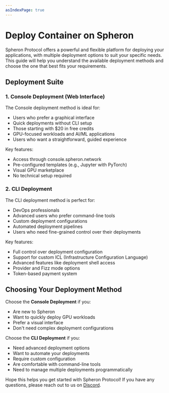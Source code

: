 ```yaml
---
asIndexPage: true
---
```



# Deploy Container on Spheron

Spheron Protocol offers a powerful and flexible platform for deploying your applications, with multiple deployment options to suit your specific needs. This guide will help you understand the available deployment methods and choose the one that best fits your requirements.

<QuickStartDeploy />

## Deployment Suite

### 1. Console Deployment (Web Interface)
The Console deployment method is ideal for:
- Users who prefer a graphical interface
- Quick deployments without CLI setup
- Those starting with $20 in free credits
- GPU-focused workloads and AI/ML applications
- Users who want a straightforward, guided experience

Key features:
- Access through console.spheron.network
- Pre-configured templates (e.g., Jupyter with PyTorch)
- Visual GPU marketplace
- No technical setup required

### 2. CLI Deployment
The CLI deployment method is perfect for:
- DevOps professionals
- Advanced users who prefer command-line tools
- Custom deployment configurations
- Automated deployment pipelines
- Users who need fine-grained control over their deployments

Key features:
- Full control over deployment configuration
- Support for custom ICL (Infrastructure Configuration Language)
- Advanced features like deployment shell access
- Provider and Fizz mode options
- Token-based payment system

## Choosing Your Deployment Method

Choose the **Console Deployment** if you:
- Are new to Spheron
- Want to quickly deploy GPU workloads
- Prefer a visual interface
- Don't need complex deployment configurations

Choose the **CLI Deployment** if you:
- Need advanced deployment options
- Want to automate your deployments
- Require custom configuration
- Are comfortable with command-line tools
- Need to manage multiple deployments programmatically


Hope this helps you get started with Spheron Protocol! If you have any questions, please reach out to us on [Discord](https://sphn.wiki/discord).